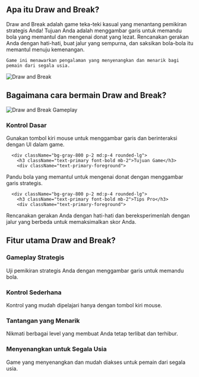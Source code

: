 ## Apa itu Draw and Break?
<div className="flex flex-col md:flex-row items-center gap-4 md:gap-8">
  <div className="w-full md:w-1/2 text-xl">
Draw and Break adalah game teka-teki kasual yang menantang pemikiran strategis Anda! Tujuan Anda adalah menggambar garis untuk memandu bola yang memantul dan mengenai donat yang lezat. Rencanakan gerakan Anda dengan hati-hati, buat jalur yang sempurna, dan saksikan bola-bola itu memantul menuju kemenangan.

    Game ini menawarkan pengalaman yang menyenangkan dan menarik bagi pemain dari segala usia.
</div>
  <div className="w-full md:w-1/2 flex justify-center items-center">
<img 
      src="https://imgs.crazygames.com/draw-and-break_16x9/20250226050342/draw-and-break_16x9-cover?metadata=none&quality=70&width=612.5" 
      alt="Draw and Break" 
      className="w-4/5 h-auto"
    />
</div>
</div>

## Bagaimana cara bermain Draw and Break?
<div className="flex flex-col md:flex-row items-center gap-4 md:gap-8">
  <div className="w-full md:w-1/2">
<img 
      src="https://imgs.crazygames.com/draw-and-break_16x9/20250226050342/draw-and-break_16x9-cover?metadata=none&quality=70&width=612.5" 
      alt="Draw and Break Gameplay" 
      className="w-4/5 h-auto mx-auto"
    />
</div>
  <div className="w-full md:w-1/2">
    <div className="grid grid-cols-1 gap-2 md:gap-4 mt-0">
      <div className="bg-gray-800 p-2 md:p-4 rounded-lg">
        <h3 className="text-primary font-bold mb-2">Kontrol Dasar</h3>
        <div className="text-primary-foreground">
Gunakan tombol kiri mouse untuk menggambar garis dan berinteraksi dengan UI dalam game.
</div>
      </div>

      <div className="bg-gray-800 p-2 md:p-4 rounded-lg">
        <h3 className="text-primary font-bold mb-2">Tujuan Game</h3>
        <div className="text-primary-foreground">
Pandu bola yang memantul untuk mengenai donat dengan menggambar garis strategis.
</div>
      </div>

      <div className="bg-gray-800 p-2 md:p-4 rounded-lg">
        <h3 className="text-primary font-bold mb-2">Tips Pro</h3>
        <div className="text-primary-foreground">
Rencanakan gerakan Anda dengan hati-hati dan bereksperimenlah dengan jalur yang berbeda untuk memaksimalkan skor Anda.
</div>
      </div>
    </div>
  </div>
</div>

## Fitur utama Draw and Break?
<div className="grid grid-cols-1 md:grid-cols-2 gap-2 md:gap-4">
  <div className="bg-gray-800 p-2 md:p-4 rounded-lg">
    <h3 className="text-primary font-bold mb-2">Gameplay Strategis</h3>
    <div className="text-primary-foreground">
Uji pemikiran strategis Anda dengan menggambar garis untuk memandu bola.
</div>
  </div>

  <div className="bg-gray-800 p-2 md:p-4 rounded-lg">
    <h3 className="text-primary font-bold mb-2">Kontrol Sederhana</h3>
    <div className="text-primary-foreground">
Kontrol yang mudah dipelajari hanya dengan tombol kiri mouse.
</div>
  </div>

  <div className="bg-gray-800 p-2 md:p-4 rounded-lg">
    <h3 className="text-primary font-bold mb-2">Tantangan yang Menarik</h3>
    <div className="text-primary-foreground">
Nikmati berbagai level yang membuat Anda tetap terlibat dan terhibur.
</div>
  </div>

  <div className="bg-gray-800 p-2 md:p-4 rounded-lg">
    <h3 className="text-primary font-bold mb-2">Menyenangkan untuk Segala Usia</h3>
    <div className="text-primary-foreground">
Game yang menyenangkan dan mudah diakses untuk pemain dari segala usia.
</div>
  </div>
</div>